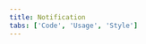 ```yaml
---
title: Notification
tabs: ['Code', 'Usage', 'Style']
---
```


<ComponentCode
    name="Inline notification"
    component="notification"
    variation="inline-notification"
    experimental
    hasReactVersion
    >
</ComponentCode>
<ComponentCode
    name="Toast notification"
    component="notification"
    variation="toast-notification"
    experimental
    hasReactVersion
    >
</ComponentCode>
<ComponentDocs component="notification" experimental></ComponentDocs>
